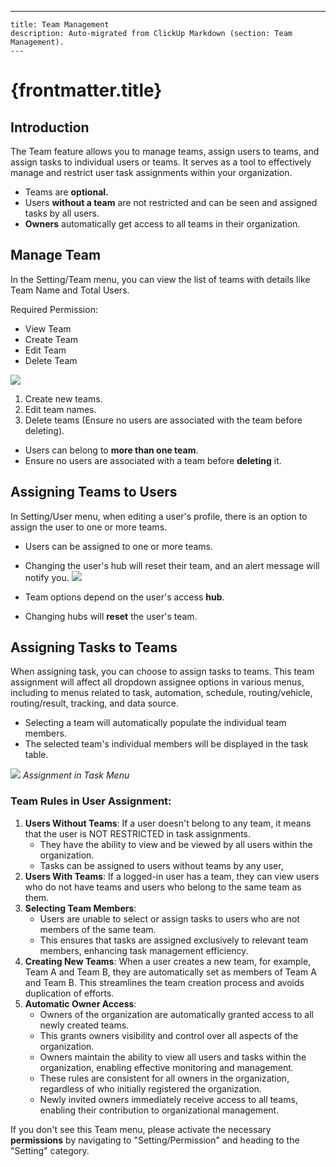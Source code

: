 ---
    title: Team Management
    description: Auto-migrated from ClickUp Markdown (section: Team Management).
    ---

# {frontmatter.title}

## Introduction
The Team feature allows you to manage teams, assign users to teams, and assign tasks to individual users or teams. It serves as a tool to effectively manage and restrict user task assignments within your organization.

*   Teams are **optional.**
*   Users **without a team** are not restricted and can be seen and assigned tasks by all users.
*   **Owners** automatically get access to all teams in their organization.

##   

## Manage Team
In the Setting/Team menu, you can view the list of teams with details like Team Name and Total Users.

Required Permission:
*   View Team
*   Create Team
*   Edit Team
*   Delete Team

![](https://t3837933.p.clickup-attachments.com/t3837933/056f3248-7c4f-4f3e-ac5d-de76e9f4d9df/image.png)
1. Create new teams.
2. Edit team names.
3. Delete teams (Ensure no users are associated with the team before deleting).

*   Users can belong to **more than one team**.
*   Ensure no users are associated with a team before **deleting** it.

##   

## Assigning Teams to Users
In Setting/User menu, when editing a user's profile, there is an option to assign the user to one or more teams.
*   Users can be assigned to one or more teams.
*   Changing the user's hub will reset their team, and an alert message will notify you.
![](https://t3837933.p.clickup-attachments.com/t3837933/5c8d3946-c367-48e7-91ba-cc1bb86136e4/image.png)

*   Team options depend on the user's access **hub**.
*   Changing hubs will **reset** the user's team.

## Assigning Tasks to Teams
When assigning task, you can choose to assign tasks to teams. This team assignment will affect all dropdown assignee options in various menus, including to menus related to task, automation, schedule, routing/vehicle, routing/result, tracking, and data source.
*   Selecting a team will automatically populate the individual team members.
*   The selected team's individual members will be displayed in the task table.

![](https://t3837933.p.clickup-attachments.com/t3837933/4f55f939-23c9-4914-baa5-82c8e61e6ea0/image.png)
_Assignment in Task Menu_

### Team Rules in User Assignment:

1. **Users Without Teams**: If a user doesn't belong to any team, it means that the user is NOT RESTRICTED in task assignments.
    *   They have the ability to view and be viewed by all users within the organization.
    *   Tasks can be assigned to users without teams by any user,
2. **Users With Teams**: If a logged-in user has a team, they can view users who do not have teams and users who belong to the same team as them.
3. **Selecting Team Members**:
    *   Users are unable to select or assign tasks to users who are not members of the same team.
    *   This ensures that tasks are assigned exclusively to relevant team members, enhancing task management efficiency.
4. **Creating New Teams**: When a user creates a new team, for example, Team A and Team B, they are automatically set as members of Team A and Team B. This streamlines the team creation process and avoids duplication of efforts.
5. **Automatic Owner Access**:
    *   Owners of the organization are automatically granted access to all newly created teams.
    *   This grants owners visibility and control over all aspects of the organization.
    *   Owners maintain the ability to view all users and tasks within the organization, enabling effective monitoring and management.
    *   These rules are consistent for all owners in the organization, regardless of who initially registered the organization.
    *   Newly invited owners immediately receive access to all teams, enabling their contribution to organizational management.

If you don't see this Team menu, please activate the necessary **permissions** by navigating to "Setting/Permission" and heading to the "Setting" category.
